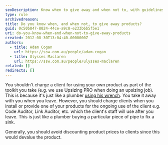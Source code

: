 ```yaml
---
seoDescription: Know when to give away and when not to, with guidelines on charging clients for products.
type: rule
archivedreason:
title: Do you know when, and when not, to give away products?
guid: 0c50b847-8024-44ce-a9c8-e233b6b5f5e1
uri: do-you-know-when-and-when-not-to-give-away-products
created: 2012-08-30T13:04:40.0000000Z
authors:
  - title: Adam Cogan
    url: https://ssw.com.au/people/adam-cogan
  - title: Ulysses Maclaren
    url: https://ssw.com.au/people/ulysses-maclaren
related: []
redirects: []
---
```


You shouldn't charge a client for using your own product as part of the toolkit you take (e.g. we use Upsizing PRO when doing an upsizing job). This is because it's just like a plumber [using his wrench](/do-you-always-carry-your-tool-box). You take it away with you when you leave.
However, you should charge clients when you install or provide one of your products for the ongoing use of the client e.g. Code Auditor, Link Auditor, etc. which the client's staff will use after you leave. This is just like a plumber buying a particular piece of pipe to fix a sink.

Generally, you should avoid discounting product prices to clients since this would devalue the product.